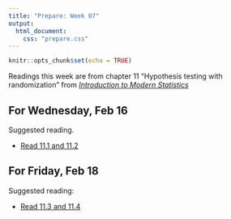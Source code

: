 ```yaml
---
title: "Prepare: Week 07"
output: 
  html_document:
    css: "prepare.css"
---
```


```r
knitr::opts_chunk$set(echo = TRUE)
```

Readings this week are from chapter 11 "Hypothesis testing with randomization" from [*Introduction to Modern Statistics*](https://openintro-ims.netlify.app/index.html)

## For Wednesday, Feb 16

Suggested reading.

- [Read 11.1 and 11.2](https://openintro-ims.netlify.app/foundations-randomization.html#foundations-randomization)


## For Friday, Feb 18

Suggested reading:

- [Read 11.3 and 11.4](https://openintro-ims.netlify.app/foundations-randomization.html#foundations-randomization)